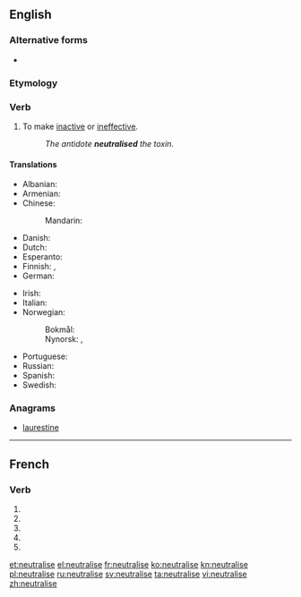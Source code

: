 {{also|neutralisé}}
==English==

===Alternative forms===
* {{l|en|neutralize}} {{qualifier|American}}

===Etymology===
{{suffix|neutral|ise|lang=en}}

===Verb===
{{en-verb|neutralis|ing}}

# To make [[inactive]] or [[ineffective]].
#: ''The antidote '''neutralised''' the toxin.''

====Translations====
{{trans-top|to make inactive or ineffective}}
* Albanian: {{t+|sq|asnjanësoj}}
* Armenian: {{t|hy|չեզոքացնել|tr=čezok’ac’nel|sc=Armn}}
* Chinese:
*: Mandarin: {{t+|cmn|中和|sc=Hani}}
* Danish: {{t|da|neutralisere}}
* Dutch: {{t+|nl|neutraliseren}}
* Esperanto: {{t|eo|neŭtraligi}}
* Finnish: {{t+|fi|neutraloida}}, {{t+|fi|neutralisoida}}
* German: {{t+|de|neutralisieren}}
{{trans-mid}}
* Irish: {{t|ga|neodraigh}}
* Italian: {{t+|it|neutralizzare}}
* Norwegian:
*: Bokmål: {{t|no|nøytralisere}}
*: Nynorsk: {{t|nn|nøytralisere}}, {{t|nn|nøytralisera}}
* Portuguese: {{t+|pt|neutralizar}}
* Russian: {{t|ru|нейтрализировать|tr=nejtralizírovat’|sc=Cyrl}}
* Spanish: {{t|es|neutralizar}}
* Swedish: {{t+|sv|neutralisera}}
{{trans-bottom}}

===Anagrams===
* [[laurestine#English|laurestine]]

----

==French==

===Verb===
{{fr-verb-form}}

# {{conjugation of|neutraliser||1|s|pres|ind|lang=fr}}
# {{conjugation of|neutraliser||3|s|pres|ind|lang=fr}}
# {{conjugation of|neutraliser||1|s|pres|sub|lang=fr}}
# {{conjugation of|neutraliser||1|s|pres|sub|lang=fr}}
# {{conjugation of|neutraliser||2|s|imp|lang=fr}}

[[et:neutralise]]
[[el:neutralise]]
[[fr:neutralise]]
[[ko:neutralise]]
[[kn:neutralise]]
[[pl:neutralise]]
[[ru:neutralise]]
[[sv:neutralise]]
[[ta:neutralise]]
[[vi:neutralise]]
[[zh:neutralise]]
